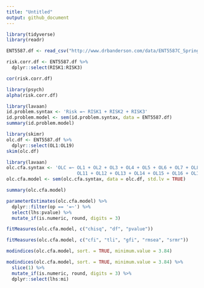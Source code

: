 ```yaml
---
title: "Untitled"
output: github_document
---
```


```r
library(tidyverse)
library(readr)

ENT5587.df <- read_csv("http://www.drbanderson.com/data/ENT5587C_Spring2018.csv")

risk.corr.df <- ENT5587.df %>%
  dplyr::select(RISK1:RISK3)

cor(risk.corr.df)
```

```r
library(psych)
alpha(risk.corr.df)
```

```r
library(lavaan)
id.problem.syntax <- 'Risk =~ RISK1 + RISK2 + RISK3'
id.problem.model <- sem(id.problem.syntax, data = ENT5587.df)
summary(id.problem.model)
```

```r
library(skimr)
olc.df <- ENT5587.df %>% 
  dplyr::select(OL1:OL19)
skim(olc.df)
```

```r
library(lavaan)
olc.cfa.syntax <- 'OLC =~ OL1 + OL2 + OL3 + OL4 + OL5 + OL6 + OL7 + OL8 + OL9 + OL10 +
                          OL11 + OL12 + OL13 + OL14 + OL15 + OL16 + OL17 + OL18 + OL19'
olc.cfa.model <- sem(olc.cfa.syntax, data = olc.df, std.lv = TRUE)

summary(olc.cfa.model)
```
```r
parameterEstimates(olc.cfa.model) %>%
  dplyr::filter(op == '=~') %>% 
  select(lhs:pvalue) %>% 
  mutate_if(is.numeric, round, digits = 3)
```
```r
fitMeasures(olc.cfa.model, c("chisq", "df", "pvalue"))
```
```r
fitMeasures(olc.cfa.model, c("cfi", "tli", "gfi", "rmsea", "srmr"))
```
```r
modindices(olc.cfa.model, sort. = TRUE, minimum.value = 3.84)
```
```r
modindices(olc.cfa.model, sort. = TRUE, minimum.value = 3.84) %>% 
  slice(1) %>%
  mutate_if(is.numeric, round, digits = 3) %>%
  dplyr::select(lhs:mi)
```

